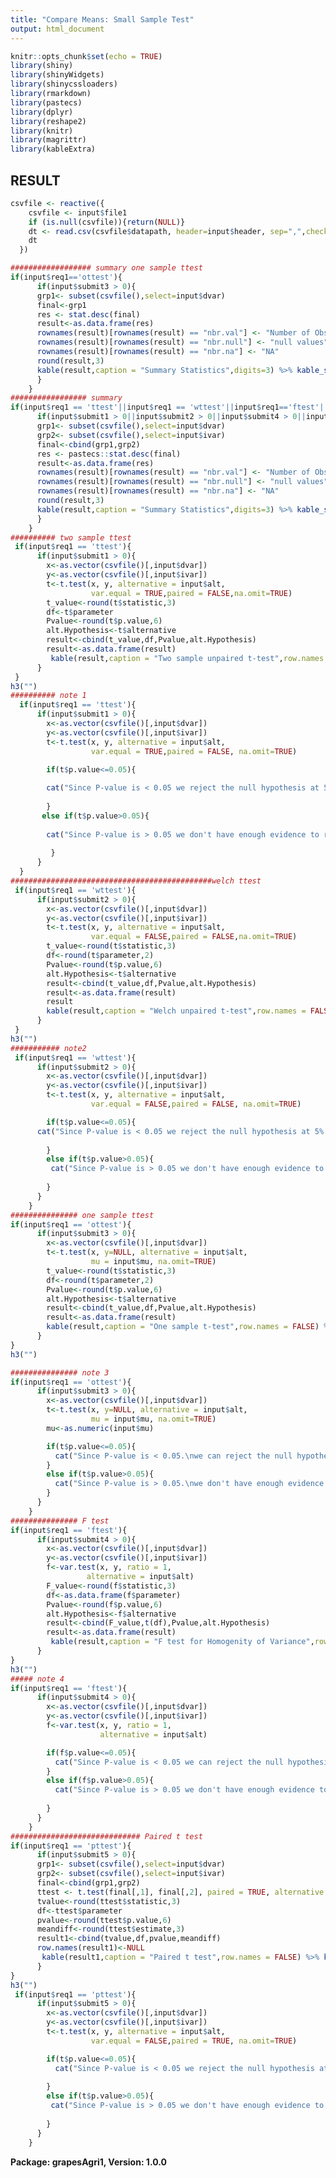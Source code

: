 ---
title: "Compare Means: Small Sample Test"
output: html_document
---

```{r setup, include=FALSE}
knitr::opts_chunk$set(echo = TRUE)
library(shiny)
library(shinyWidgets)
library(shinycssloaders)
library(rmarkdown)
library(pastecs)
library(dplyr)
library(reshape2)
library(knitr)
library(magrittr)
library(kableExtra)

```
## RESULT

```{r, echo = FALSE}
csvfile <- reactive({
    csvfile <- input$file1
    if (is.null(csvfile)){return(NULL)}
    dt <- read.csv(csvfile$datapath, header=input$header, sep=",",check.names = FALSE)
    dt
  })

################## summary one sample ttest
if(input$req1=='ottest'){
      if(input$submit3 > 0){
      grp1<- subset(csvfile(),select=input$dvar)
      final<-grp1
      res <- stat.desc(final)
      result<-as.data.frame(res)
      rownames(result)[rownames(result) == "nbr.val"] <- "Number of Obs."
      rownames(result)[rownames(result) == "nbr.null"] <- "null values"
      rownames(result)[rownames(result) == "nbr.na"] <- "NA"
      round(result,3)
      kable(result,caption = "Summary Statistics",digits=3) %>% kable_styling() %>% kable_paper("hover", full_width = F)
      }
    }
################# summary
if(input$req1 == 'ttest'||input$req1 == 'wttest'||input$req1=='ftest'||input$req1=='pttest'){
      if(input$submit1 > 0||input$submit2 > 0||input$submit4 > 0||input$submit5 > 0){
      grp1<- subset(csvfile(),select=input$dvar)
      grp2<- subset(csvfile(),select=input$ivar)
      final<-cbind(grp1,grp2)
      res <- pastecs::stat.desc(final)
      result<-as.data.frame(res)
      rownames(result)[rownames(result) == "nbr.val"] <- "Number of Obs."
      rownames(result)[rownames(result) == "nbr.null"] <- "null values"
      rownames(result)[rownames(result) == "nbr.na"] <- "NA"
      round(result,3)
      kable(result,caption = "Summary Statistics",digits=3) %>% kable_styling() %>% kable_paper("hover", full_width = F)
      }
    }
########## two sample ttest
 if(input$req1 == 'ttest'){
      if(input$submit1 > 0){
        x<-as.vector(csvfile()[,input$dvar])
        y<-as.vector(csvfile()[,input$ivar])
        t<-t.test(x, y, alternative = input$alt,
                  var.equal = TRUE,paired = FALSE,na.omit=TRUE)
        t_value<-round(t$statistic,3)
        df<-t$parameter
        Pvalue<-round(t$p.value,6)
        alt.Hypothesis<-t$alternative
        result<-cbind(t_value,df,Pvalue,alt.Hypothesis)
        result<-as.data.frame(result)
         kable(result,caption = "Two sample unpaired t-test",row.names = FALSE) %>% kable_styling() %>% kable_paper("hover", full_width = F)
      }
 }
h3("")
########## note 1
  if(input$req1 == 'ttest'){
      if(input$submit1 > 0){
        x<-as.vector(csvfile()[,input$dvar])
        y<-as.vector(csvfile()[,input$ivar])
        t<-t.test(x, y, alternative = input$alt,
                  var.equal = TRUE,paired = FALSE, na.omit=TRUE)

        if(t$p.value<=0.05){
        
        cat("Since P-value is < 0.05 we reject the null hypothesis at 5% level of significance.\n(here null hypothesis is: Population mean of group A = Population mean of group B)\n ")
       
        }
       else if(t$p.value>0.05){
       
        cat("Since P-value is > 0.05 we don't have enough evidence to reject the null hypothesis at 5% level of significance.\n(here null hypothesis is: Population mean of group A = Population mean of group B)\n")
        
         }
      }
  }
#############################################welch ttest
 if(input$req1 == 'wttest'){
      if(input$submit2 > 0){
        x<-as.vector(csvfile()[,input$dvar])
        y<-as.vector(csvfile()[,input$ivar])
        t<-t.test(x, y, alternative = input$alt,
                  var.equal = FALSE,paired = FALSE,na.omit=TRUE)
        t_value<-round(t$statistic,3)
        df<-round(t$parameter,2)
        Pvalue<-round(t$p.value,6)
        alt.Hypothesis<-t$alternative
        result<-cbind(t_value,df,Pvalue,alt.Hypothesis)
        result<-as.data.frame(result)
        result
        kable(result,caption = "Welch unpaired t-test",row.names = FALSE) %>% kable_styling() %>% kable_paper("hover", full_width = F)
      }
 }
h3("")
########### note2
 if(input$req1 == 'wttest'){
      if(input$submit2 > 0){
        x<-as.vector(csvfile()[,input$dvar])
        y<-as.vector(csvfile()[,input$ivar])
        t<-t.test(x, y, alternative = input$alt,
                  var.equal = FALSE,paired = FALSE, na.omit=TRUE)

        if(t$p.value<=0.05){
      cat("Since P-value is < 0.05 we reject the null hypothesis at 5% level of significance.\n(here null hypothesis is: Population mean of group A = Population mean of group B)\n ")
     
        }
        else if(t$p.value>0.05){
         cat("Since P-value is > 0.05 we don't have enough evidence to reject the null hypothesis at 5% level of significance.\n(here null hypothesis is: Population mean of group A = Population mean of group B)\n")
        
        }
      }
    }
############### one sample ttest
if(input$req1 == 'ottest'){
      if(input$submit3 > 0){
        x<-as.vector(csvfile()[,input$dvar])
        t<-t.test(x, y=NULL, alternative = input$alt,
                  mu = input$mu, na.omit=TRUE)
        t_value<-round(t$statistic,3)
        df<-round(t$parameter,2)
        Pvalue<-round(t$p.value,6)
        alt.Hypothesis<-t$alternative
        result<-cbind(t_value,df,Pvalue,alt.Hypothesis)
        result<-as.data.frame(result)
        kable(result,caption = "One sample t-test",row.names = FALSE) %>% kable_styling() %>% kable_paper("hover", full_width = F)
      }
}
h3("")

############### note 3
if(input$req1 == 'ottest'){
      if(input$submit3 > 0){
        x<-as.vector(csvfile()[,input$dvar])
        t<-t.test(x, y=NULL, alternative = input$alt,
                  mu = input$mu, na.omit=TRUE)
        mu<-as.numeric(input$mu)

        if(t$p.value<=0.05){
          cat("Since P-value is < 0.05.\nwe can reject the null hypothesis at 5 percent level of significance.\n")
        }
        else if(t$p.value>0.05){
          cat("Since P-value is > 0.05.\nwe don't have enough evidence to reject null hypothesis at 5 percent level of significance.\n")
        }
      }
    }
############### F test
if(input$req1 == 'ftest'){
      if(input$submit4 > 0){
        x<-as.vector(csvfile()[,input$dvar])
        y<-as.vector(csvfile()[,input$ivar])
        f<-var.test(x, y, ratio = 1,
                 alternative = input$alt)
        F_value<-round(f$statistic,3)
        df<-as.data.frame(f$parameter)
        Pvalue<-round(f$p.value,6)
        alt.Hypothesis<-f$alternative
        result<-cbind(F_value,t(df),Pvalue,alt.Hypothesis)
        result<-as.data.frame(result)
         kable(result,caption = "F test for Homogenity of Variance",row.names = FALSE) %>% kable_styling() %>% kable_paper("hover", full_width = F)
      }
}
h3("")
##### note 4
if(input$req1 == 'ftest'){
      if(input$submit4 > 0){
        x<-as.vector(csvfile()[,input$dvar])
        y<-as.vector(csvfile()[,input$ivar])
        f<-var.test(x, y, ratio = 1,
                    alternative = input$alt)

        if(f$p.value<=0.05){
          cat("Since P-value is < 0.05 we can reject the null hypothesis at 5 percent level of significance.\n(Here null hypothesis: Variances are Homogenous)\n")
        }
        else if(f$p.value>0.05){
          cat("Since P-value is > 0.05 we don't have enough evidence to reject null hypothesis at 5 percent level of significance. Variance is homogenous.\n(Here null hypothesis: Variances are Homogenous)\n")
          
        }
      }
    }
############################# Paired t test
if(input$req1 == 'pttest'){
      if(input$submit5 > 0){
      grp1<- subset(csvfile(),select=input$dvar)
      grp2<- subset(csvfile(),select=input$ivar)
      final<-cbind(grp1,grp2)
      ttest <- t.test(final[,1], final[,2], paired = TRUE, alternative = input$alt)
      tvalue<-round(ttest$statistic,3)
      df<-ttest$parameter
      pvalue<-round(ttest$p.value,6)
      meandiff<-round(ttest$estimate,3)
      result1<-cbind(tvalue,df,pvalue,meandiff)
      row.names(result1)<-NULL
       kable(result1,caption = "Paired t test",row.names = FALSE) %>% kable_styling() %>% kable_paper("hover", full_width = F)
      }
}
h3("")
 if(input$req1 == 'pttest'){
      if(input$submit5 > 0){
        x<-as.vector(csvfile()[,input$dvar])
        y<-as.vector(csvfile()[,input$ivar])
        t<-t.test(x, y, alternative = input$alt,
                  var.equal = FALSE,paired = TRUE, na.omit=TRUE)

        if(t$p.value<=0.05){
          cat("Since P-value is < 0.05 we reject the null hypothesis at 5% level of significance.\n(here null hypothesis is: Population mean of group A = Population mean of group B) \n")
          
        }
        else if(t$p.value>0.05){
         cat("Since P-value is > 0.05 we don't have enough evidence to reject the null hypothesis at 5% level of significance.\n(here null hypothesis is: Population mean of group A = Population mean of group B)\n")
          
        }
      }
    }

```
  
  
    
**Package: grapesAgri1, Version: 1.0.0**



